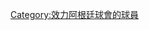 {{categoryTOC}}
{{Commonscat|Players of Racing Club de Avellaneda}}

[[Category:效力阿根廷球會的球員|Category:效力阿根廷球會的球員]]